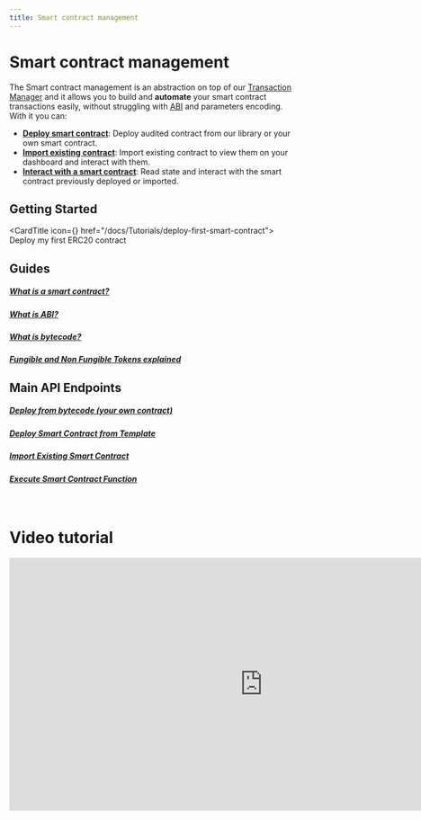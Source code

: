 ```yaml
---
title: Smart contract management
---
```


# Smart contract management

The Smart contract management is an abstraction on top of our [Transaction Manager](/docs/Transactions/transaction-management) and it allows you to build and **automate** your smart contract transactions easily, without struggling with [ABI](/blog/ABI) and parameters encoding. With it you can:
- [**Deploy smart contract**](/docs/Smart-contract/deploying-a-smart-contract): Deploy audited contract from our library or your own smart contract.
- [**Import existing contract**](/docs/Smart-contract/importing-smart-contract): Import existing contract to view them on your dashboard and interact with them.
- [**Interact with a smart contract**](/docs/Smart-contract/interacting-with-a-smart-contract): Read state and interact with the smart contract previously deployed or imported.


## Getting Started

<CardTitle icon={<Starton fill='primary' />} href="/docs/Tutorials/deploy-first-smart-contract">
Deploy my first ERC20 contract
</CardTitle>


<div class="row is-multiline">
<div class="col col--5">
<h2>Guides</h2>
<div class="button-card__inner">

<a href="/blog/about-smart-contract"><h5>What is a smart contract?</h5></a>
<a href="/blog/ABI"><h5>What is ABI?</h5></a>
<a href="/blog/about-bytecode"><h5>What is bytecode?</h5></a>
<a href="/blog/fungible-vs-non-fungible-tokens"><h5>Fungible and Non Fungible Tokens explained</h5></a>

</div>

</div>

<div class="col col--5">
<h2>Main API Endpoints</h2>
<div class="button-card__inner">



<a href="/api-reference#tag/smart-contract-management/[post]/v3/smart-contract/from-bytecode"><h5>Deploy from bytecode (your own contract)</h5></a>
<a href="/api-reference#tag/smart-contract-management/[post]/v3/smart-contract/from-template"><h5>Deploy Smart Contract from Template</h5></a>
<a href="/api-reference#tag/smart-contract-management/[post]/v3/smart-contract/import-existing"><h5>Import Existing Smart Contract</h5></a>
<a href="/api-reference#tag/smart-contract-management/[post]/v3/smart-contract/{network}/{address}/call"><h5>Execute Smart Contract Function</h5></a>

</div></div>
</div>
<br/>

# Video tutorial
<iframe width="900" height="450" src="https://www.youtube.com/embed/x5h-COA8B3Q?si=WxgC1WtlvGcoMi3O" title="YouTube video player" frameborder="0" allow="accelerometer; autoplay; clipboard-write; encrypted-media; gyroscope; picture-in-picture; web-share" allowfullscreen></iframe>
